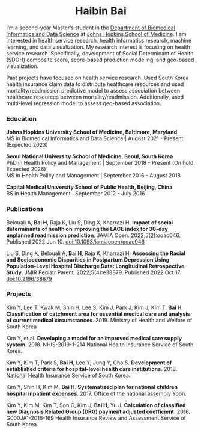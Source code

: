 ::: {.column-page}

<center><h1>Haibin Bai</h1></center>


I’m a second-year Master's student in the [Department of Biomedical Informatics and Data Science](http://dhsi.med.jhmi.edu/) at [Johns Hopkins School of Medicine](https://www.hopkinsmedicine.org/som/). I am interested in health service research, health informatics research, machine learning, and data visualization. My research interest is focusing on health service research. Specifically, development of Social Determinant of Health (SDOH) composite score, score-based prediction modeling, and geo-based visualization.

Past projects have focused on health service research. Used South Korea health insurance claim data to distribute healthcare resources and used mortality/readmission predictive model to assess association between healthcare resources between mortality/readmission. Additionally, used multi-level regression model to assess geo-based association.

### Education

**Johns Hopkins University School of Medicine, Baltimore, Maryland**  
MS in Biomedical Informatics and Data Science | August 2021 - Present (Expected 2023)  

**Seoul National University School of Medicine, Seoul, South Korea**  
PhD in Health Policy and Management | September 2018 - Present (On hold, Expected 2026)   
MS in Health Policy and Management | September 2016 - August 2018

**Capital Medical University School of Public Health, Beijing, China**  
BS in Health Management | September 2012 - July 2016    

### Publications

Belouali A, **Bai H**, Raja K, Liu S, Ding X, Kharrazi H. **Impact of social determinants of health on improving the LACE index for 30-day unplanned readmission prediction**. JAMIA Open. 2022;5(2):ooac046. Published 2022 Jun 10. [doi:10.1093/jamiaopen/ooac046](https://doi.org/10.1093/jamiaopen/ooac046)

Liu S, Ding X, Belouali A, **Bai H**, Raja K, Kharrazi H. **Assessing the Racial and Socioeconomic Disparities in Postpartum Depression Using Population-Level Hospital Discharge Data: Longitudinal Retrospective Study**. JMIR Pediatr Parent. 2022;5(4):e38879. Published 2022 Oct 17. [doi:10.2196/38879](https://pediatrics.jmir.org/2022/4/e38879)

### Projects

Kim Y, Lee T, Kwak M, Shin H, Lee S, Kim J, Park J, Kim J, Kim T, **Bai H**. **Classification of catchment area for essential medical care and analysis of current medical circumstances**. 2019. Ministry of Health and Welfare of South Korea

Kim Y, et al. **Developing a model for an improved medical care supply system**. 2018. NHIS-2019-1-214 National Health Insurance Service of South Korea.

Kim Y, Kim T, Park S, **Bai H**, Lee Y, Jung Y, Cho S. **Development of established criteria for hospital-level health care institutions**. 2018. National Health Insurance Service of South Korea.

Kim Y, Shin H, Kim M, **Bai H**. **Systematized plan for national children hospital inpatient expenses**. 2017. Office of the national assembly Yoon.

Kim Y, Kim M, Kim T, Son C, Kim J, **Bai H**, Yu J. **Calculation of classified new Diagnosis Related Group (DRG) payment adjusted coefficient**. 2016. G000JA1-2016-169 Health Insurance Review and Assessment Service of South Korea.


:::